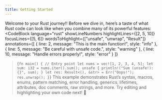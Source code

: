 ```yaml
---
title: Getting Started
---
```


Welcome to your Rust journey!! Before we dive in, here’s a taste of what Rust code can look like when you combine many of its powerful features:
<CodeBlock
  language="rust"
  showLineNumbers
  highlightLines={[2, 5, 10]}
  focusLines={[5, 6]}
  wordsToHighlight={["unsafe", "unwrap", "Result"]}
  annotations={[
    { line: 2, message: "This is the main function!", style: "info" },
    { line: 5, message: "Be careful with unsafe code.", style: "warning" },
    { line: 10, message: "Handle errors properly!", style: "error" }
  ]}
>{`
fn main() {
    // Entry point
    let nums = vec![1, 2, 3, 4, 5];
    let sum: i32 = nums.iter().sum();
    unsafe {
        println!("Sum (unsafe!): {}", sum);
    }
    let res: Result<(), &str> = Err("Oops!");
    res.unwrap();
}
`}</CodeBlock>
This example demonstrates Rust’s syntax, macros, enums, pattern matching, error handling, generics, lifetimes, attributes, doc comments, raw strings, and more. Try editing and highlighting your own code next! 🚀
